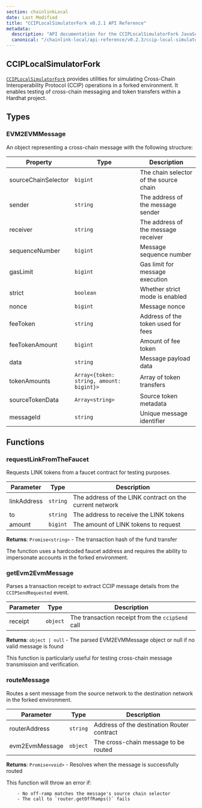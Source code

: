 ```yaml
---
section: chainlinkLocal
date: Last Modified
title: "CCIPLocalSimulatorFork v0.2.1 API Reference"
metadata:
  description: "API documentation for the CCIPLocalSimulatorFork JavaScript in Chainlink Local v0.2.1, used to run CCIP in forked environments within your Hardhat project."
  canonical: "/chainlink-local/api-reference/v0.2.3/ccip-local-simulator-fork-js"
---
```



<Common callout="importPackage021" />

## CCIPLocalSimulatorFork

[`CCIPLocalSimulatorFork`](https://github.com/smartcontractkit/chainlink-local/blob/main/scripts/CCIPLocalSimulatorFork.js) provides utilities for simulating Cross-Chain Interoperability Protocol (CCIP) operations in a forked environment. It enables testing of cross-chain messaging and token transfers within a Hardhat project.

## Types

### EVM2EVMMessage

An object representing a cross-chain message with the following structure:

| Property            | Type                                     | Description                            |
| ------------------- | ---------------------------------------- | -------------------------------------- |
| sourceChainSelector | `bigint`                                 | The chain selector of the source chain |
| sender              | `string`                                 | The address of the message sender      |
| receiver            | `string`                                 | The address of the message receiver    |
| sequenceNumber      | `bigint`                                 | Message sequence number                |
| gasLimit            | `bigint`                                 | Gas limit for message execution        |
| strict              | `boolean`                                | Whether strict mode is enabled         |
| nonce               | `bigint`                                 | Message nonce                          |
| feeToken            | `string`                                 | Address of the token used for fees     |
| feeTokenAmount      | `bigint`                                 | Amount of fee token                    |
| data                | `string`                                 | Message payload data                   |
| tokenAmounts        | `Array<{token: string, amount: bigint}>` | Array of token transfers               |
| sourceTokenData     | `Array<string>`                          | Source token metadata                  |
| messageId           | `string`                                 | Unique message identifier              |

## Functions

### requestLinkFromTheFaucet

Requests LINK tokens from a faucet contract for testing purposes.

| Parameter   | Type     | Description                                             |
| ----------- | -------- | ------------------------------------------------------- |
| linkAddress | `string` | The address of the LINK contract on the current network |
| to          | `string` | The address to receive the LINK tokens                  |
| amount      | `bigint` | The amount of LINK tokens to request                    |

**Returns**: `Promise<string>` - The transaction hash of the fund transfer

<Aside type="note">
  The function uses a hardcoded faucet address and requires the ability to impersonate accounts in the forked
  environment.
</Aside>

### getEvm2EvmMessage

Parses a transaction receipt to extract CCIP message details from the `CCIPSendRequested` event.

| Parameter | Type     | Description                                      |
| --------- | -------- | ------------------------------------------------ |
| receipt   | `object` | The transaction receipt from the `ccipSend` call |

**Returns**: `object | null` - The parsed EVM2EVMMessage object or null if no valid message is found

<Aside type="tip">
  This function is particularly useful for testing cross-chain message transmission and verification.
</Aside>

### routeMessage

Routes a sent message from the source network to the destination network in the forked environment.

| Parameter      | Type     | Description                                |
| -------------- | -------- | ------------------------------------------ |
| routerAddress  | `string` | Address of the destination Router contract |
| evm2EvmMessage | `object` | The cross-chain message to be routed       |

**Returns**: `Promise<void>` - Resolves when the message is successfully routed

<Aside type="caution">
  This function will throw an error if:

        - No off-ramp matches the message's source chain selector
        - The call to `router.getOffRamps()` fails

</Aside>
